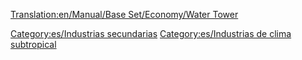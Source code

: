 [[Translation:en/Manual/Base Set/Economy/Water Tower]]

{{es/Industrias| nombre=Torre de agua
| imagen=Water_tower.gif
| climas=[[es/Subtropical|Subtropical]]
| acepta=[[es/Manual/Base Set/Economy/Agua|Agua]]
| produce=Nada
| notas=No existe en otros [[es/climas|climas]]. Solo puede situarse en zonas desérticas.
}}

[[Category:es/Industrias secundarias]]
[[Category:es/Industrias de clima subtropical]]